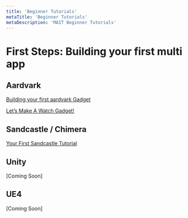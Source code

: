 ```yaml
---
title: 'Beginner Tutorials'
metaTitle: 'Beginner Tutorials'
metaDescription: 'MAIT Beginner Tutorials'
---
```


# First Steps: Building your first multi app

## Aardvark

[Building your first aardvark Gadget](https://aardvarkxr.github.io/aardvark/getting_started/)

[Let’s Make A Watch Gadget!](https://aardvarkxr.github.io/aardvark/watch_tutorial/)

## Sandcastle / Chimera

[Your First Sandcastle Tutorial](./beginner_tutorials/sandcastle)

## Unity

[Coming Soon]

## UE4

[Coming Soon]
